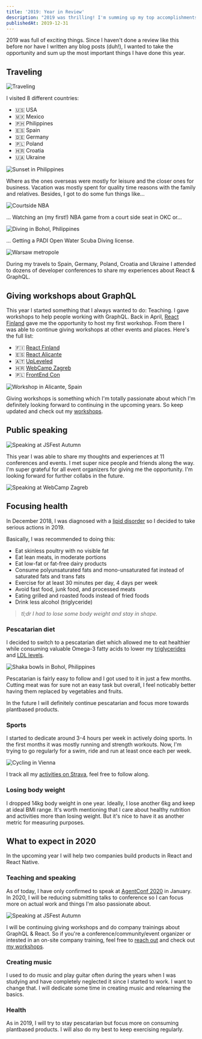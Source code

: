 ```yaml
---
title: '2019: Year in Review'
description: "2019 was thrilling! I'm summing up my top accomplishments this year in this review/blog post."
publishedAt: 2019-12-31
---
```


2019 was full of exciting things. Since I haven't done a review like this before nor have I written any blog posts (duh!), I wanted to take the opportunity and sum up the most important things I have done this year.

## Traveling

<Image
  src="/images/2019/traveling.jpg"
  width={2234}
  height={3972}
  alt="Traveling"
/>

I visited 8 different countries:

- 🇺🇸 USA
- 🇲🇽 Mexico
- 🇵🇭 Philippines
- 🇪🇸 Spain
- 🇩🇪 Germany
- 🇵🇱 Poland
- 🇭🇷 Croatia
- 🇺🇦 Ukraine

<Image
  src="/images/2019/sunset.jpg"
  width={3024}
  height={4032}
  alt="Sunset in Philippines"
/>

Where as the ones overseas were mostly for leisure and the closer ones for business. Vacation was mostly spent for quality time reasons with the family and relatives. Besides, I got to do some fun things like...

<Image
  src="/images/2019/courtside.jpg"
  width={3024}
  height={4032}
  alt="Courtside NBA"
/>

... Watching an (my first!) NBA game from a court side seat in OKC or...

<Image
  src="/images/2019/diving.jpg"
  width={5471}
  height={3613}
  alt="Diving in Bohol, Philippines"
/>

... Getting a PADI Open Water Scuba Diving license.

<Image
  src="/images/2019/warsaw.png"
  width={2214}
  height={2767}
  alt="Warsaw metropole"
/>

During my travels to Spain, Germany, Poland, Croatia and Ukraine I attended to dozens of developer conferences to share my experiences about React & GraphQL.

## Giving workshops about GraphQL

This year I started something that I always wanted to do: Teaching. I gave workshops to help people working with GraphQL. Back in April, [React Finland](https://react-finland.fi) gave me the opportunity to host my first workshop. From there I was able to continue giving workshops at other events and places. Here's the full list:

- 🇫🇮 [React Finland](https://react-finland.fi)
- 🇪🇸 [React Alicante](https://reactalicante.es)
- 🇦🇹 [UpLeveled](https://upleveled.io)
- 🇭🇷 [WebCamp Zagreb](https://2019.webcampzg.org)
- 🇵🇱 [FrontEnd Con](https://frontend-con.io)

<Image
  src="/images/2019/workshop.jpg"
  width={3088}
  height={2320}
  alt="Workshop in Alicante, Spain"
/>

Giving workshops is something which I'm totally passionate about which I'm definitely looking forward to continuing in the upcoming years. So keep updated and check out my [workshops](/workshops).

## Public speaking

<Image
  src="/images/2019/speaking.jpg"
  width={1250}
  height={2000}
  alt="Speaking at JSFest Autumn"
/>

This year I was able to share my thoughts and experiences at 11 conferences and events. I met super nice people and friends along the way. I'm super grateful for all event organizers for giving me the opportunity. I'm looking forward for further collabs in the future.

<Image
  src="/images/2019/speaking.jpg"
  width={3024}
  height={4032}
  alt="Speaking at WebCamp Zagreb"
/>

## Focusing health

In December 2018, I was diagnosed with a [lipid disorder](https://en.wikipedia.org/wiki/Hyperlipidemia) so I decided to take serious actions in 2019.

Basically, I was recommended to doing this:

- Eat skinless poultry with no visible fat
- Eat lean meats, in moderate portions
- Eat low-fat or fat-free dairy products
- Consume polyunsaturated fats and mono-unsaturated fat instead of saturated fats and trans fats
- Exercise for at least 30 minutes per day, 4 days per week
- Avoid fast food, junk food, and processed meats
- Eating grilled and roasted foods instead of fried foods
- Drink less alcohol (triglyceride)

> _tl;dr I had to lose some body weight and stay in shape._

### Pescatarian diet

I decided to switch to a pescatarian diet which allowed me to eat healthier while consuming valuable Omega-3 fatty acids to lower my [triglycerides](https://www.mayoclinic.org/diseases-conditions/high-blood-cholesterol/in-depth/triglycerides/art-20048186) and [LDL levels](https://en.wikipedia.org/wiki/Low-density_lipoprotein).

<Image
  src="/images/2019/food.jpg"
  width={4032}
  height={3024}
  alt="Shaka bowls in Bohol, Philippines"
/>

Pescatarian is fairly easy to follow and I got used to it in just a few months. Cutting meat was for sure not an easy task but overall, I feel noticably better having them replaced by vegetables and fruits.

In the future I will definitely continue pescatarian and focus more towards plantbased products.

### Sports

I started to dedicate around 3-4 hours per week in actively doing sports. In the first months it was mostly running and strength workouts. Now, I'm trying to go regularly for a swim, ride and run at least once each per week.

<Image
  src="/images/2019/cycling.jpg"
  width={4032}
  height={3024}
  alt="Cycling in Vienna"
/>

I track all my [activities on Strava](https://www.strava.com/athletes/14875783), feel free to follow along.

### Losing body weight

I dropped 14kg body weight in one year. Ideally, I lose another 6kg and keep at ideal BMI range. It's worth mentioning that I care about healthy nutrition and activities more than losing weight. But it's nice to have it as another metric for measuring purposes.

## What to expect in 2020

In the upcoming year I will help two companies build products in React and React Native.

### Teaching and speaking

As of today, I have only confirmed to speak at [AgentConf 2020](https://agent.sh) in January. In 2020, I will be reducing submitting talks to conference so I can focus more on actual work and things I'm also passionate about.

<Image
  src="/images/2019/speaking-2.jpg"
  width={2000}
  height={1250}
  alt="Speaking at JSFest Autumn"
/>

I will be continuing giving workshops and do company trainings about GraphQL & React. So if you're a conference/community/event organizer or intested in an on-site company training, feel free to [reach out](mailto:glenn@glennreyes.com) and check out [my workshops](/workshops).

### Creating music

I used to do music and play guitar often during the years when I was studying and have completely neglected it since I started to work. I want to change that. I will dedicate some time in creating music and relearning the basics.

### Health

As in 2019, I will try to stay pescatarian but focus more on consuming plantbased products. I will also do my best to keep exercising regularly.
